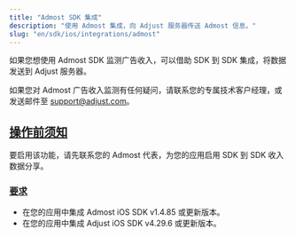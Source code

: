 ```yaml
---
title: "Admost SDK 集成"
description: "使用 Admost 集成，向 Adjust 服务器传送 Admost 信息。"
slug: "en/sdk/ios/integrations/admost"
---
```

如果您想使用 Admost SDK 监测广告收入，可以借助 SDK 到 SDK 集成，将数据发送到 Adjust 服务器。
<callout type="note"> 

如果您对 Admost 广告收入监测有任何疑问，请联系您的专属技术客户经理，或发送邮件至 [support@adjust.com](mailto:support@adjust.com)。
</Callout> 

[操作前须知](before-you-begin)
-------------------------

要启用该功能，请先联系您的 Admost 代表，为您的应用启用 SDK 到 SDK 收入数据分享。

### [要求](requirements)

* 在您的应用中集成 Admost iOS SDK v1\.4\.85 或更新版本。
* 在您的应用中集成 Adjust iOS SDK v4\.29\.6 或更新版本。

